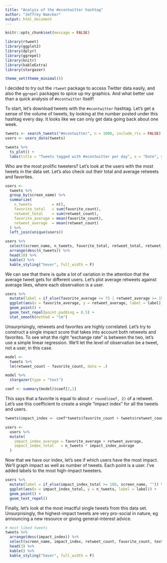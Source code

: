 ```yaml
---
title: "Analyis of the #econtwitter hashtag"
author: "Jeffrey Naecker"
output: html_document
---
```


```r
knitr::opts_chunk$set(message = FALSE)

library(rtweet)
library(ggplot2)
library(dplyr)
library(ggrepel)
library(knitr)
library(kableExtra)
library(stargazer)

theme_set(theme_minimal())
```

I decided to try out the `rtweet` package to access Twitter data easily, and also the `ggrepel` packages to spice up my graphics.  And what better use than a quick analysis of `#econtwitter` itself!

To start, let's download tweets with the `#econtwitter` hashtag.  Let's get a sense of the volume of tweets, by looking at the number posted under this hashtag every day.
It looks like we can only get data going back about one week.

```r
tweets <- search_tweets("#econtwitter", n = 1000, include_rts = FALSE)
users <- users_data(tweets)
```

```r
tweets %>%
  ts_plot() +
  labs(title = "Tweets tagged with #econtwitter per day", x = "Date", y = "Number of tweets")
```

Who are the most prolific tweeters?  Let's look at the users with the most tweets in the data set.  Let's also check out their total and average retweets and favorites.

```r
users <- 
  tweets %>%
  group_by(screen_name) %>%
  summarize(
    n_tweets         = n(),
    favorite_total   = sum(favorite_count),
    retweet_total    = sum(retweet_count),
    favorite_average = mean(favorite_count),
    retweet_average  = mean(retweet_count)
  ) %>%
  left_join(unique(users))

users %>%
  select(screen_name, n_tweets, favorite_total, retweet_total, retweet_average, favorite_average, followers_count) %>%
  arrange(desc(n_tweets)) %>%
  head(10) %>%
  kable() %>%
  kable_styling("hover", full_width = F)
```

We can see that there is quite a lot of variation in the attention that the average tweet gets for different users. Let's plot average retweets against average likes, where each observation is a user.

```r
users %>%
  mutate(label = if_else(favorite_average >= 75 | retweet_average >= 15, screen_name, "")) %>%
  ggplot(aes(x = favorite_average, y = retweet_average, label = label)) +
  geom_point() +
  geom_text_repel(point.padding = 0.5) +
  stat_smooth(method = "lm")
```

Unsurprisingly, retweets and favorites are highly correlated.  Let's try to construct a single impact score that takes into account both retweets and favorites.  To see what the right "exchange rate" is between the two, let's use a simple linear regression.  We'll let the level of observation be a tweet, not a user, in this case.

```r
model <- 
  tweets %>%
  lm(retweet_count ~ favorite_count, data = .) 

model %>%
  stargazer(type = "text")

coef <- summary(model)$coef[2,1]
```

This says that a favorite is equal to about `r round(coef, 2)` of a retweet.  Let's use this coefficient to create a single "impact index" for all the tweets and users.

```r
tweets$impact_index <- coef*tweets$favorite_count + tweets$retweet_count

users <-
  users %>%
  mutate(
    impact_index_average = favorite_average + retweet_average,
    impact_index_total   = n_tweets * impact_index_average
  )
```

Now that we have our index, let's see if which users have the most impact.  We'll graph impact as well as number of tweets. Each point is a user.  I've added labels to the most high-impact tweeters.

```r
users %>%
  mutate(label = if_else(impact_index_total >= 180, screen_name, "")) %>%
  ggplot(aes(x = impact_index_total, y = n_tweets, label = label)) +
  geom_point() +
  geom_text_repel() 
```

Finally, let's look at the most imactful single tweets from this data set. Unsurprisingly, the highest-impact tweets are very pro-social in nature, eg announcing a new resource or giving general-interest advice.

```r
# most liked tweets
tweets %>%
  arrange(desc(impact_index)) %>%
  select(screen_name, impact_index, retweet_count, favorite_count, text) %>%
  head(3) %>%
  kable() %>%
  kable_styling("hover", full_width = F)
```



